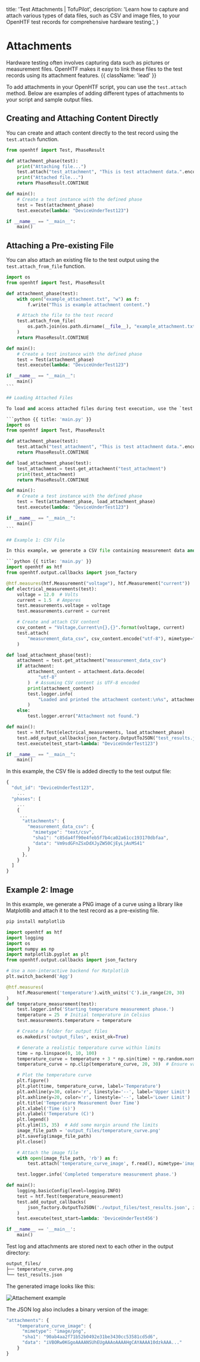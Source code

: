   title: 'Test Attachments | TofuPilot',
  description:
    'Learn how to capture and attach various types of data files, such as CSV and image files, to your OpenHTF test records for comprehensive hardware testing.',
}

# Attachments

Hardware testing often involves capturing data such as pictures or measurement files. OpenHTF makes it easy to link these files to the test records using its attachment features. {{ className: 'lead' }}

To add attachments in your OpenHTF script, you can use the `test.attach` method. Below are examples of adding different types of attachments to your script and sample output files.

## Creating and Attaching Content Directly

You can create and attach content directly to the test record using the `test.attach` function.

```python {{ title: 'main.py' }}
from openhtf import Test, PhaseResult

def attachment_phase(test):
    print("Attaching file...")
    test.attach("test_attachment", "This is test attachment data.".encode("utf-8"))
    print("Attached file...")
    return PhaseResult.CONTINUE

def main():
    # Create a test instance with the defined phase
    test = Test(attachment_phase)
    test.execute(lambda: "DeviceUnderTest123")

if __name__ == "__main__":
    main()
```

## Attaching a Pre-existing File

You can also attach an existing file to the test output using the `test.attach_from_file` function.

````python {{ title: 'main.py' }}
import os
from openhtf import Test, PhaseResult

def attachment_phase(test):
    with open("example_attachment.txt", "w") as f:
        f.write("This is example attachment content.")

    # Attach the file to the test record
    test.attach_from_file(
        os.path.join(os.path.dirname(__file__), "example_attachment.txt")
    )
    return PhaseResult.CONTINUE

def main():
    # Create a test instance with the defined phase
    test = Test(attachment_phase)
    test.execute(lambda: "DeviceUnderTest123")

if __name__ == "__main__":
    main()
```

## Loading Attached Files

To load and access attached files during test execution, use the `test.get_attachment` function.

```python {{ title: 'main.py' }}
import os
from openhtf import Test, PhaseResult

def attachment_phase(test):
    test.attach("test_attachment", "This is test attachment data.".encode("utf-8"))
    return PhaseResult.CONTINUE

def load_attachment_phase(test):
    test_attachment = test.get_attachment("test_attachment")
    print(test_attachment)
    return PhaseResult.CONTINUE

def main():
    # Create a test instance with the defined phase
    test = Test(attachment_phase, load_attachment_phase)
    test.execute(lambda: "DeviceUnderTest123")

if __name__ == "__main__":
    main()
```

## Example 1: CSV File

In this example, we generate a CSV file containing measurement data and attach it to the test output.

```python {{ title: 'main.py' }}
import openhtf as htf
from openhtf.output.callbacks import json_factory

@htf.measures(htf.Measurement("voltage"), htf.Measurement("current"))
def electrical_measurements(test):
    voltage = 12.0  # Volts
    current = 1.5  # Amperes
    test.measurements.voltage = voltage
    test.measurements.current = current

    # Create and attach CSV content
    csv_content = "Voltage,Current\n{},{}".format(voltage, current)
    test.attach(
        "measurement_data_csv", csv_content.encode("utf-8"), mimetype="text/csv"
    )

def load_attachment_phase(test):
    attachment = test.get_attachment("measurement_data_csv")
    if attachment:
        attachment_content = attachment.data.decode(
            "utf-8"
        )  # Assuming CSV content is UTF-8 encoded
        print(attachment_content)
        test.logger.info(
            "Loaded and printed the attachment content:\n%s", attachment_content
        )
    else:
        test.logger.error("Attachment not found.")

def main():
    test = htf.Test(electrical_measurements, load_attachment_phase)
    test.add_output_callbacks(json_factory.OutputToJSON("test_results.json", indent=2))
    test.execute(test_start=lambda: "DeviceUnderTest123")

if __name__ == "__main__":
    main()
````

In this example, the CSV file is added directly to the test output file:

```javascript {{ title: 'test_results.json' }}
{
  "dut_id": "DeviceUnderTest123",
    ...
  "phases": [
    ...
    {
     ...
      "attachments": {
        "measurement_data_csv": {
          "mimetype": "text/csv",
          "sha1": "c85da4ff90e4feb5f7b4ca02a61cc193170dbfaa",
          "data": "Vm9sdGFnZSxDdXJyZW50CjEyLjAsMS41"
        }
      },
    }
  ]
}
```

## Example 2: Image

In this example, we generate a PNG image of a curve using a library like Matplotlib and attach it to the test record as a pre-existing file.

```sh
pip install matplotlib
```

```python
import openhtf as htf
import logging
import os
import numpy as np
import matplotlib.pyplot as plt
from openhtf.output.callbacks import json_factory

# Use a non-interactive backend for Matplotlib
plt.switch_backend('Agg')

@htf.measures(
    htf.Measurement('temperature').with_units('C').in_range(20, 30)
)
def temperature_measurement(test):
    test.logger.info('Starting temperature measurement phase.')
    temperature = 25  # Initial temperature in Celsius
    test.measurements.temperature = temperature

    # Create a folder for output files
    os.makedirs('output_files', exist_ok=True)

    # Generate a realistic temperature curve within limits
    time = np.linspace(0, 10, 100)
    temperature_curve = temperature + 3 * np.sin(time) + np.random.normal(0, 0.5, size=time.shape)
    temperature_curve = np.clip(temperature_curve, 20, 30)  # Ensure values stay within limits

    # Plot the temperature curve
    plt.figure()
    plt.plot(time, temperature_curve, label='Temperature')
    plt.axhline(y=30, color='r', linestyle='--', label='Upper Limit')
    plt.axhline(y=20, color='r', linestyle='--', label='Lower Limit')
    plt.title('Temperature Measurement Over Time')
    plt.xlabel('Time (s)')
    plt.ylabel('Temperature (C)')
    plt.legend()
    plt.ylim(15, 35)  # Add some margin around the limits
    image_file_path = 'output_files/temperature_curve.png'
    plt.savefig(image_file_path)
    plt.close()

    # Attach the image file
    with open(image_file_path, 'rb') as f:
        test.attach('temperature_curve_image', f.read(), mimetype='image/png')

    test.logger.info('Completed temperature measurement phase.')

def main():
    logging.basicConfig(level=logging.INFO)
    test = htf.Test(temperature_measurement)
    test.add_output_callbacks(
        json_factory.OutputToJSON('./output_files/test_results.json', indent=2)
    )
    test.execute(test_start=lambda: 'DeviceUnderTest456')

if __name__ == '__main__':
    main()
```

Test log and attachments are stored next to each other in the output directory:

```txt
output_files/
├── temperature_curve.png
└── test_results.json
```

The generated image looks like this:

<Image
  srcLight="/temperature_curve.png"
  srcDark="/temperature_curve.png"
  alt="Attachement example"
/>

The JSON log also includes a binary version of the image:

```javascript {{ title: 'test_results.json' }}
"attachments": {
    "temperature_curve_image": {
      "mimetype": "image/png",
      "sha1": "90ab4aa2f71b52b0492e31be3430cc53581cd5d6",
      "data": "iVBORw0KGgoAAAANSUhEUgAAAoAAAAHgCAYAAAA10dzkAAA..."
    }
}
```
